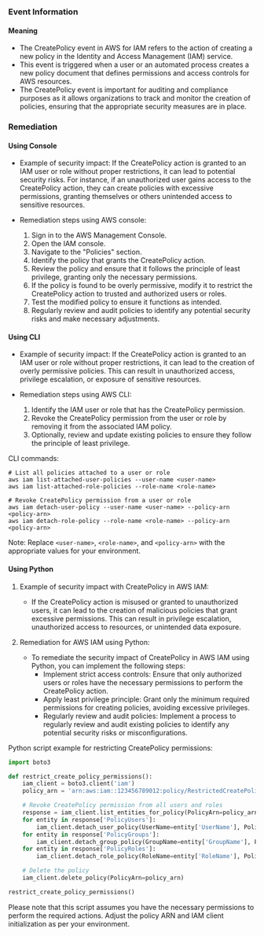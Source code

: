 
### Event Information

#### Meaning

- The CreatePolicy event in AWS for IAM refers to the action of creating a new policy in the Identity and Access Management (IAM) service.
- This event is triggered when a user or an automated process creates a new policy document that defines permissions and access controls for AWS resources.
- The CreatePolicy event is important for auditing and compliance purposes as it allows organizations to track and monitor the creation of policies, ensuring that the appropriate security measures are in place.

### Remediation

#### Using Console

- Example of security impact: If the CreatePolicy action is granted to an IAM user or role without proper restrictions, it can lead to potential security risks. For instance, if an unauthorized user gains access to the CreatePolicy action, they can create policies with excessive permissions, granting themselves or others unintended access to sensitive resources.

- Remediation steps using AWS console:
  1. Sign in to the AWS Management Console.
  2. Open the IAM console.
  3. Navigate to the "Policies" section.
  4. Identify the policy that grants the CreatePolicy action.
  5. Review the policy and ensure that it follows the principle of least privilege, granting only the necessary permissions.
  6. If the policy is found to be overly permissive, modify it to restrict the CreatePolicy action to trusted and authorized users or roles.
  7. Test the modified policy to ensure it functions as intended.
  8. Regularly review and audit policies to identify any potential security risks and make necessary adjustments.

#### Using CLI

- Example of security impact: If the CreatePolicy action is granted to an IAM user or role without proper restrictions, it can lead to the creation of overly permissive policies. This can result in unauthorized access, privilege escalation, or exposure of sensitive resources.

- Remediation steps using AWS CLI:
  1. Identify the IAM user or role that has the CreatePolicy permission.
  2. Revoke the CreatePolicy permission from the user or role by removing it from the associated IAM policy.
  3. Optionally, review and update existing policies to ensure they follow the principle of least privilege.

CLI commands:
```
# List all policies attached to a user or role
aws iam list-attached-user-policies --user-name <user-name>
aws iam list-attached-role-policies --role-name <role-name>

# Revoke CreatePolicy permission from a user or role
aws iam detach-user-policy --user-name <user-name> --policy-arn <policy-arn>
aws iam detach-role-policy --role-name <role-name> --policy-arn <policy-arn>
```

Note: Replace `<user-name>`, `<role-name>`, and `<policy-arn>` with the appropriate values for your environment.

#### Using Python

1. Example of security impact with CreatePolicy in AWS IAM:
   - If the CreatePolicy action is misused or granted to unauthorized users, it can lead to the creation of malicious policies that grant excessive permissions. This can result in privilege escalation, unauthorized access to resources, or unintended data exposure.

2. Remediation for AWS IAM using Python:
   - To remediate the security impact of CreatePolicy in AWS IAM using Python, you can implement the following steps:
     - Implement strict access controls: Ensure that only authorized users or roles have the necessary permissions to perform the CreatePolicy action.
     - Apply least privilege principle: Grant only the minimum required permissions for creating policies, avoiding excessive privileges.
     - Regularly review and audit policies: Implement a process to regularly review and audit existing policies to identify any potential security risks or misconfigurations.

Python script example for restricting CreatePolicy permissions:
```python
import boto3

def restrict_create_policy_permissions():
    iam_client = boto3.client('iam')
    policy_arn = 'arn:aws:iam::123456789012:policy/RestrictedCreatePolicy'

    # Revoke CreatePolicy permission from all users and roles
    response = iam_client.list_entities_for_policy(PolicyArn=policy_arn)
    for entity in response['PolicyUsers']:
        iam_client.detach_user_policy(UserName=entity['UserName'], PolicyArn=policy_arn)
    for entity in response['PolicyGroups']:
        iam_client.detach_group_policy(GroupName=entity['GroupName'], PolicyArn=policy_arn)
    for entity in response['PolicyRoles']:
        iam_client.detach_role_policy(RoleName=entity['RoleName'], PolicyArn=policy_arn)

    # Delete the policy
    iam_client.delete_policy(PolicyArn=policy_arn)

restrict_create_policy_permissions()
```
Please note that this script assumes you have the necessary permissions to perform the required actions. Adjust the policy ARN and IAM client initialization as per your environment.

